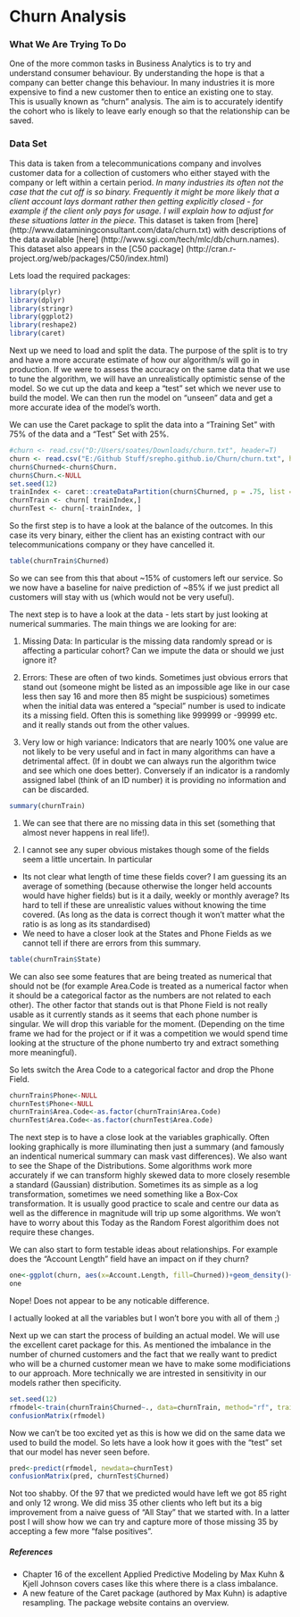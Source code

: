 Churn Analysis
========================================================


### What We Are Trying To Do
One of the more common tasks in Business Analytics is to try and understand consumer behaviour. By understanding the hope is that a company can better change this behaviour. In many industries it is more expensive to find a new customer then to entice an existing one to stay. This is usually known as "churn" analysis. The aim is to accurately identify the cohort who is likely to leave early enough so that the relationship can be saved.

### Data Set

This data is taken from a telecommunications company and involves customer data for a collection of customers who either stayed with the company or left within a certain period. <i>In many industries its often not the case that the cut off is so binary. Frequently it might be more likely that a client account lays dormant rather then getting explicitly closed - for example if the client only pays for usage. I will explain how to adjust for these situations latter in the piece.</i> This dataset is taken from [here] (http://www.dataminingconsultant.com/data/churn.txt) with descriptions of the data available [here] (http://www.sgi.com/tech/mlc/db/churn.names). This dataset also appears in the [C50 package] (http://cran.r-project.org/web/packages/C50/index.html)


Lets load the required packages:

```r
library(plyr)
library(dplyr)
library(stringr)
library(ggplot2)
library(reshape2)
library(caret)
```


Next up we need to load and split the data. The purpose of the split is to try and have a more accurate estimate of how our algorithm/s will go in production. If we were to assess the accuracy on the same data that we use to tune the algorithm, we will have an unrealistically optimistic sense of the model. So we cut up the data and keep a "test" set which we never use to build the model. We can then run the model on "unseen" data and get a more accurate idea of the model's worth.


We can use the Caret package to split the data into a "Training Set" with 75% of the data and a "Test" Set with 25%.

```r
#churn <- read.csv("D:/Users/soates/Downloads/churn.txt", header=T)
churn <- read.csv("E:/Github Stuff/srepho.github.io/Churn/churn.txt", header=T)
churn$Churned<-churn$Churn.
churn$Churn.<-NULL
set.seed(12)
trainIndex <- caret::createDataPartition(churn$Churned, p = .75, list = FALSE, times = 1)
churnTrain <- churn[ trainIndex,]
churnTest <- churn[-trainIndex, ]
```

So the first step is to have a look at the balance of the outcomes. In this case its very binary, either the client has an existing contract with our telecommunications company or they have cancelled it.

```r
table(churnTrain$Churned)
```

So we can see from this that about ~15% of customers left our service. So we now have a baseline for naive prediction of ~85% if we just predict all customers will stay with us (which would not be very useful).

The next step is to have a look at the data - lets start by just looking at numerical summaries. The main things we are looking for are:

1. Missing Data: In particular is the missing data randomly spread or is affecting a particular cohort? Can we impute the data or should we just ignore it?

2. Errors: These are often of two kinds. Sometimes just obvious errors that stand out (someone might be listed as an impossible age like in our case less then say 16 and more then 85 might be suspicious) sometimes when the initial data was entered a "special" number is used to indicate its a missing field. Often this is something like 999999 or -99999 etc. and it really stands out from the other values.

3. Very low or high variance: Indicators that are nearly 100% one value are not likely to be very useful and in fact in many algorithms can have a detrimental affect. (If in doubt we can always run the algorithm twice and see which one does better). Conversely if an indicator is a randomly assigned label (think of an ID number) it is providing no information and can be discarded.




```r
summary(churnTrain)
```

1. We can see that there are no missing data in this set (something that almost never happens in real life!). 

2. I cannot see any super obvious mistakes though some of the fields seem a little uncertain. In particular 

  * Its not clear what length of time these fields cover? I am guessing its an average of something (because otherwise the longer held accounts would have higher fields) but is it a daily, weekly or monthly average? Its hard to tell if these are unrealistic values without knowing the time covered. (As long as the data is correct though it won't matter what the ratio is as long as its standardised)
  * We need to have a closer look at the States and Phone Fields as we cannot tell if there are errors from this summary.
  
```r
table(churnTrain$State)
```

 We can also see some features that are being treated as numerical that should not be (for example Area.Code is treated as a numerical factor when it should be a categorical factor as the numbers are not related to each other). The other factor that stands out is that Phone Field is not really usable as it currently stands as it seems that each phone number is singular. We will drop this variable for the moment. (Depending on the time frame we had for the project or if it was a competition we would spend time looking at the structure of the phone numberto try and extract something more meaningful).

So lets switch the Area Code to a categorical factor and drop the Phone Field.

```r
churnTrain$Phone<-NULL
churnTest$Phone<-NULL
churnTrain$Area.Code<-as.factor(churnTrain$Area.Code)
churnTest$Area.Code<-as.factor(churnTest$Area.Code)
```

The next step is to have a close look at the variables graphically. Often looking graphically is more illuminating then just a summary (and famously an indentical numerical summary can mask vast differences). We also want to see the Shape of the Distributions. Some algorithms work more accurately if we can transform highly skewed data to more closely resemble a standard (Gaussian) distribution. Sometimes its as simple as a log transformation, sometimes we need something like a Box-Cox transformation. It is usually good practice to scale and centre our data as well as the difference in magnitude will trip up some algorithms. We won't have to worry about this Today as the Random Forest algorithim does not require these changes.

We can also start to form testable ideas about relationships. For example does the "Account Length" field have an impact on if they churn?


```r
one<-ggplot(churn, aes(x=Account.Length, fill=Churned))+geom_density()+ facet_grid(Churned ~ .) + labs(title="Account Length")
one 
```

Nope! Does not appear to be any noticable difference.

I actually looked at all the variables but I won't bore you with all of them ;)

Next up we can start the process of building an actual model. We will use the excellent caret package for this. As mentioned the imbalance in the number of churned customers and the fact that we really want to predict who will be a churned customer mean we have to make some modificiations to our approach. More technically
we are intrested in sensitivity in our models rather then specificity.

```r
set.seed(12)
rfmodel<-train(churnTrain$Churned~., data=churnTrain, method="rf", trainControl = c(method = "adaptive_cv", number = 10, repeats = 5, classProbs = TRUE, summaryFunction = twoClassSummary, adaptive = list(min = 10, alpha = 0.05, method = "gls", complete = TRUE)), metric="Kappa")
confusionMatrix(rfmodel)

```

Now we can't be too excited yet as this is how we did on the same data we used to build the model. So lets have a look how it goes with the "test" set that our model has never seen before.

```r
pred<-predict(rfmodel, newdata=churnTest)
confusionMatrix(pred, churnTest$Churned)
```

Not too shabby. Of the 97 that we predicted would have left we got 85 right and only 12 wrong. We did miss 35 other clients who left but its a big improvement from a naive guess of "All Stay" that we started with. In a latter post I will show how we can try and capture more of those missing 35 by accepting a few more "false positives".

##### References
* Chapter 16 of the excellent Applied Predictive Modeling by Max Kuhn & Kjell Johnson covers cases like this where there is a class imbalance.
* A new feature of the Caret package (authored by Max Kuhn) is adaptive resampling. The package website contains an overview.


<script>
  (function(i,s,o,g,r,a,m){i['GoogleAnalyticsObject']=r;i[r]=i[r]||function(){
  (i[r].q=i[r].q||[]).push(arguments)},i[r].l=1*new Date();a=s.createElement(o),
  m=s.getElementsByTagName(o)[0];a.async=1;a.src=g;m.parentNode.insertBefore(a,m)
  })(window,document,'script','//www.google-analytics.com/analytics.js','ga');

  ga('create', 'UA-52218028-1', 'srepho.github.io');
  ga('send', 'pageview');

</script>

